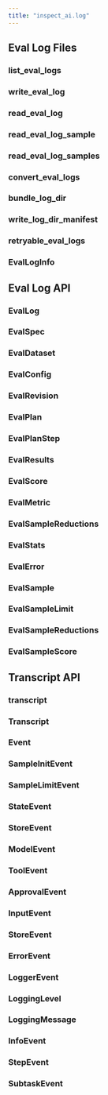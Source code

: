 ```yaml
---
title: "inspect_ai.log"
---
```


## Eval Log Files

### list_eval_logs
### write_eval_log
### read_eval_log
### read_eval_log_sample
### read_eval_log_samples
### convert_eval_logs
### bundle_log_dir
### write_log_dir_manifest
### retryable_eval_logs
### EvalLogInfo

## Eval Log API

### EvalLog
### EvalSpec
### EvalDataset
### EvalConfig
### EvalRevision
### EvalPlan
### EvalPlanStep
### EvalResults
### EvalScore
### EvalMetric
### EvalSampleReductions
### EvalStats
### EvalError
### EvalSample
### EvalSampleLimit
### EvalSampleReductions
### EvalSampleScore

## Transcript API

### transcript
### Transcript
### Event
### SampleInitEvent
### SampleLimitEvent
### StateEvent
### StoreEvent
### ModelEvent
### ToolEvent
### ApprovalEvent
### InputEvent
### StoreEvent
### ErrorEvent
### LoggerEvent
### LoggingLevel
### LoggingMessage
### InfoEvent
### StepEvent
### SubtaskEvent









